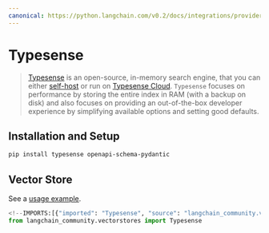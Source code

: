 ```yaml
---
canonical: https://python.langchain.com/v0.2/docs/integrations/providers/typesense/
---
```


# Typesense

> [Typesense](https://typesense.org) is an open-source, in-memory search engine, that you can either 
> [self-host](https://typesense.org/docs/guide/install-typesense.html#option-2-local-machine-self-hosting) or run 
> on [Typesense Cloud](https://cloud.typesense.org/).
> `Typesense` focuses on performance by storing the entire index in RAM (with a backup on disk) and also 
> focuses on providing an out-of-the-box developer experience by simplifying available options and setting good defaults.

## Installation and Setup


```bash
pip install typesense openapi-schema-pydantic
```

## Vector Store

See a [usage example](/docs/integrations/vectorstores/typesense).

```python
<!--IMPORTS:[{"imported": "Typesense", "source": "langchain_community.vectorstores", "docs": "https://api.python.langchain.com/en/latest/vectorstores/langchain_community.vectorstores.typesense.Typesense.html", "title": "Typesense"}]-->
from langchain_community.vectorstores import Typesense
```